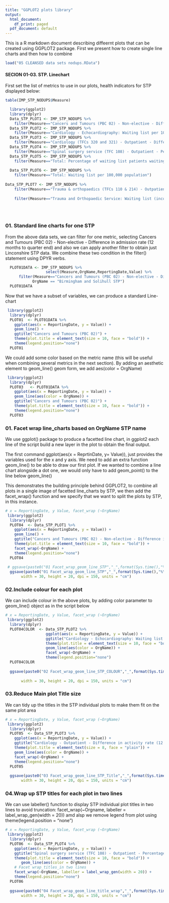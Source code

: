 ---
title: "GGPLOT2 plots library"
output:
  html_document:
    df_print: paged
  pdf_document: default
---

This is a R markdown document describing diffeernt plots that can be created using GGPLOT2 package. First we present how to create single line charts and then how to combine 


```{r Load previous workspace,echo=TRUE}
load("05 CLEANSED data sets nodups.RData")
```

#### SECION 01-03. STP. Linechart

First set the list of metrics to use in our plots, health indicators for STP displayed below:

```{r List STP indicators name, echo=TRUE}
table(IMP_STP_NODUPS$Measure)
```
```{r Subset each indicator,echo=TRUE}
  library(ggplot2)
  library(dplyr)
  Data_STP_PLOT1 <- IMP_STP_NODUPS %>% 
    filter(Measure=="Cancers and Tumours (PBC 02) - Non-elective - Difference in admission rate (12 months to quarter end)")
  Data_STP_PLOT2 <- IMP_STP_NODUPS %>% 
    filter(Measure=="Cardiology - Echocardiography: Waiting list per 100,000 population")
  Data_STP_PLOT3 <- IMP_STP_NODUPS %>% 
    filter(Measure=="Cardiology (TFCs 320 and 321) - Outpatient - Difference in activity rate (12 months to quarter end)")
  Data_STP_PLOT4 <- IMP_STP_NODUPS %>% 
    filter(Measure=="Spinal surgery service (TFC 108) - Outpatient - Percentage of patients discharged after their first attendance") 
  Data_STP_PLOT5 <- IMP_STP_NODUPS %>% 
    filter(Measure=="Total: Percentage of waiting list patients waiting 6+ weeks") 
                                                        
  Data_STP_PLOT6 <- IMP_STP_NODUPS %>% 
    filter(Measure=="Total: Waiting list per 100,000 population") 
                                                                                                  
Data_STP_PLOT7 <- IMP_STP_NODUPS %>% 
    filter(Measure=="Trauma & orthopaedics (TFCs 110 & 214) - Outpatient - Percentage of patients discharged after their first attendance") 
                                                                                                             Data_STP_PLOT8 <- IMP_STP_NODUPS %>% 
    filter(Measure=="Trauma and Orthopaedic Service: Waiting list (incomplete pathways) per 100,000 population") 
                                                                                                                
                                                                                                                 
  
```
### 01. Standard line charts for one STP 

From the above data sets, we can filter for one metric, selecting Cancers and Tumours (PBC 02) - Non-elective - Difference in admission rate (12 months to quarter end) and also we can apply another filter to obtain just Linconshire STP data. We combine these two condition in the filter() statement using DPYR verbs.

```{r Standard, line chart data, echo=TRUE}
  PLOT01DATA <- IMP_STP_NODUPS %>% 
                  select(Measure,OrgName,ReportingDate,Value) %>% 
      filter(Measure=="Cancers and Tumours (PBC 02) - Non-elective - Difference in admission rate (12 months to quarter end)" &
            OrgName == "Birmingham and Solihull STP")
  PLOT01DATA
```
Now that we have a subset of variables, we can produce a standard Line-chart

```{r Standard line chart, echo=TRUE}
 library(ggplot2)
  library(dplyr)
  PLOT01  <- PLOT01DATA %>% 
    ggplot(aes(x = ReportingDate, y = Value)) +
    geom_line() +
    ggtitle("Cancers and Tumours (PBC 02)") +
    theme(plot.title = element_text(size = 10, face = "bold")) +
    theme(legend.position="none")
  PLOT01
```
We could add some color based on the metric name (this will be useful when combining several metrics in the next section). By adding an aesthetic element to geom_line() geom form, we add aes(color = OrgName)

```{r Linechart incl colour, echo=TRUE}
 library(ggplot2)
  library(dplyr)
  PLOT03   <- PLOT01DATA %>% 
    ggplot(aes(x = ReportingDate, y = Value)) +
    geom_line(aes(color = OrgName)) +
    ggtitle("Cancers and Tumours (PBC 02)") +
    theme(plot.title = element_text(size = 10, face = "bold")) +
    theme(legend.position="none")
  PLOT03
```



### 01. Facet wrap line_charts based on OrgName STP name

We use ggplot() package to produce a facetted line chart, in ggplot2 each line of the script build a new layer in the plot to obtain the final output. 

The first command ggplot(aes(x = ReprtinDate, y= Value)), just provides the variables used for the x and y axis. We need to add an extra function geom_line() to be able to draw our first plot. If we wanted to combine a line chart alongside a dot  one, we would only have to add geom_point() to the line below geom_line() 

This demonstrates the building principle behind GGPLOT2, to combine all plots in a single image of facetted line_charts by STP, we then add the facet_wrap() function and we specify that we want to split the plots by STP, in this instance.

```{r stp PLOT01_08 Cancers and Tumours (PBC 02) by orgname,echo=TRUE}
# x = ReportingDate, y Value, facet_wrap (~OrgName) 
 library(ggplot2)
  library(dplyr)
  PLOT04  <- Data_STP_PLOT1 %>% 
    ggplot(aes(x = ReportingDate, y = Value)) +
    geom_line() +
    ggtitle("Cancers and Tumours (PBC 02) - Non-elective - Difference in admission rate (12 months to quarter end") +
    theme(plot.title = element_text(size = 10, face = "bold")) +
    facet_wrap(~OrgName) +
    theme(legend.position="none")
  PLOT04
  
 # ggsave(paste0("01 Facet_wrap_geom_line_STP","_",format(Sys.time(),"%Y-%m-%d_%H-%M"),".jpeg"),
  ggsave(paste0("01 Facet_wrap_geom_line_STP","_",format(Sys.time(),"%Y-%m-%d"),".jpeg"),
       width = 30, height = 20, dpi = 150, units = "cm")
```
### 02.Include colour for each plot 

We can include colour in the above plots, by adding color parameter to geom_line() object as in the script below 


```{r stp PLOT02_Colour ,echo=TRUE}
# x = ReportingDate, y Value, facet_wrap (~OrgName) 
 library(ggplot2)
  library(dplyr)
  PLOT04COLOR  <- Data_STP_PLOT2 %>% 
                  ggplot(aes(x = ReportingDate, y = Value)) +
                  ggtitle("Cardiology - Echocardiography: Waiting list per 100 000 population") +
                  theme(plot.title = element_text(size = 10, face = "bold")) +
                  geom_line(aes(color = OrgName)) +
                  facet_wrap(~OrgName) +
                  theme(legend.position="none")
  PLOT04COLOR
  
  ggsave(paste0("02 Facet_wrap_geom_line_STP_COLOUR","_",format(Sys.time(),"%Y-%m-%d"),".jpeg"),
         
       width = 30, height = 20, dpi = 150, units = "cm")
```
### 03.Reduce Main plot Title size  

We can tidy up the titles in the STP individual plots to make them fit on the same plot area

```{r stp PLOT03_08 Cardiology Outpatients by orgname,echo=TRUE}
# x = ReportingDate, y Value, facet_wrap (~OrgName) 
 library(ggplot2)
  library(dplyr)
  PLOT05  <- Data_STP_PLOT3 %>% 
    ggplot(aes(x = ReportingDate, y = Value)) +
    ggtitle("Cardiology - Outpatient - Difference in activity rate (12 months to quarter end)R") +
    theme(plot.title = element_text(size = 8, face = "plain")) +
    geom_line(aes(color = OrgName)) +
    facet_wrap(~OrgName) +
    theme(legend.position="none")
  PLOT05
  
  ggsave(paste0("03 Facet_wrap_geom_line_STP_Title","_",format(Sys.time(),"%Y-%m-%d"),".jpeg"),
       width = 30, height = 20, dpi = 150, units = "cm")
```
### 04.Wrap up STP titles for each plot in two lines

We can use labeller() function to display STP individual plot titles in two lines to avoid truncation: facet_wrap(~Orgname, labeller = label_wrap_gen(width = 20)) amd alsp we remove legend from plot using theme(legend.position = "none")


```{r stp PLOT04_08 Spinal Surgery Service by orgname,echo=TRUE}
# x = ReportingDate, y Value, facet_wrap (~OrgName) 
 library(ggplot2)
  library(dplyr)
  PLOT06  <- Data_STP_PLOT4 %>% 
    ggplot(aes(x = ReportingDate, y = Value)) +
    ggtitle("Spinal surgery service (TFC 108) - Outpatient - Percentage of patients discharged after their first attendance") +
    theme(plot.title = element_text(size = 10, face = "bold")) +
       geom_line(aes(color = OrgName)) +
    # Facet wrap_titles_in two lines
    facet_wrap(~OrgName, labeller = label_wrap_gen(width = 20)) +
    theme(legend.position="none")
  PLOT06
  
  ggsave(paste0("04 Facet_wrap_geom_line_title_wrap","_",format(Sys.time(),"%Y-%m-%d"),".jpeg"),
       width = 30, height = 20, dpi = 150, units = "cm")
```


